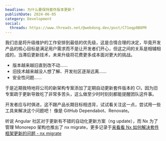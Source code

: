 ```yaml
---
headline: 为什么要保持套件版本更新？
publishDate: 2024-06-05
category: Development
social:
  threads: https://www.threads.net/@webdong.dev/post/C71eqp0B0PR
---
```


我们总是将升级维护的工作安排到最低的优先级，这是合情合理的决定，毕竟开发产品的核心目标是满足用户需求而不是让开发者们开心，但这之间的关系是相辅相成的，当滞后更新技术，未来升级将花费更多成本面对更大的挑战。

- 版本越来越旧直到改不动……
- 旧技术越来越没人想了解、开发社区逐渐远离……
- 安全性问题……

于是近期我特地将公司的新架构专案添加了定期自动更新套件版本的 CI，因为旧专案疏于更新导致吃了非常多苦头，这么做至少时时刻刻都能提醒团队这件事。

开发者应与时俱进，这不跟产品长期目标相违背，试试看关注这一点，尝试用一些工具来解决这个问题吧！ 像是 GitHub Dependabot、Renovate。

听说 Angular 社区对于更新有不错的自动化更新方案（ng update），而 Nx 为了管理 Monorepo 架构也推出了 nx migrate，更多记录于[来看看 Nx 如何解决套件框架更新的问题 - nx migrate](https://www.webdong.dev/post/nx-migrate-to-solve-upgrade-problem/)
